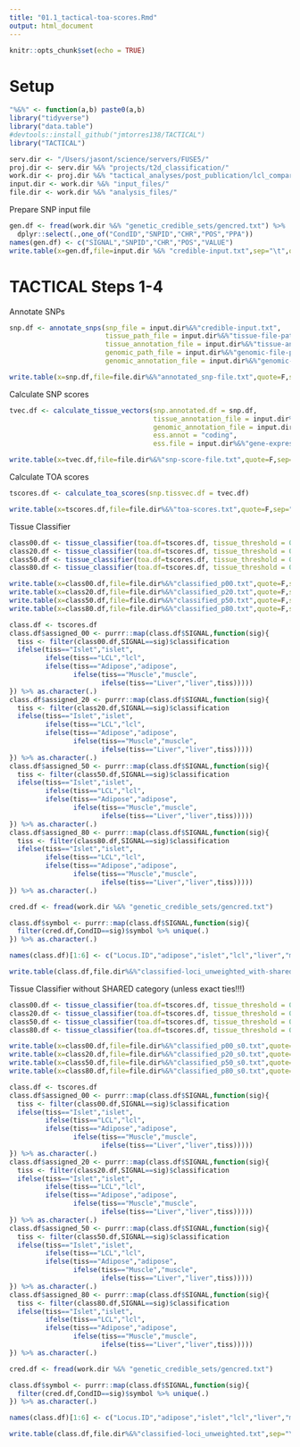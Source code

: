 ```yaml
---
title: "01.1_tactical-toa-scores.Rmd"
output: html_document
---
```


```r
knitr::opts_chunk$set(echo = TRUE)
```

# Setup

```r

"%&%" <- function(a,b) paste0(a,b)
library("tidyverse")
library("data.table")
#devtools::install_github("jmtorres138/TACTICAL")
library("TACTICAL")

serv.dir <- "/Users/jasont/science/servers/FUSE5/"
proj.dir <- serv.dir %&% "projects/t2d_classification/"
work.dir <- proj.dir %&% "tactical_analyses/post_publication/lcl_comparison/unweighted/"
input.dir <- work.dir %&% "input_files/"
file.dir <- work.dir %&% "analysis_files/"

```

Prepare SNP input file 

```r

gen.df <- fread(work.dir %&% "genetic_credible_sets/gencred.txt") %>% 
  dplyr::select(.,one_of("CondID","SNPID","CHR","POS","PPA"))
names(gen.df) <- c("SIGNAL","SNPID","CHR","POS","VALUE")
write.table(x=gen.df,file=input.dir %&% "credible-input.txt",sep="\t",quote=F,row.names=F,col.names=T)

```


# TACTICAL Steps 1-4 


Annotate SNPs 

```r

snp.df <- annotate_snps(snp_file = input.dir%&%"credible-input.txt", 
                        tissue_path_file = input.dir%&%"tissue-file-paths.txt",
                        tissue_annotation_file = input.dir%&%"tissue-annotations.txt", 
                        genomic_path_file = input.dir%&%"genomic-file-paths.txt",
                        genomic_annotation_file = input.dir%&%"genomic-annotations.txt")
```


```r

write.table(x=snp.df,file=file.dir%&%"annotated_snp-file.txt",quote=F,sep="\t",row.names=F)

```


Calculate SNP scores 

```r
tvec.df <- calculate_tissue_vectors(snp.annotated.df = snp.df,
                                    tissue_annotation_file = input.dir%&%"tissue-annotations.txt", 
                                    genomic_annotation_file = input.dir%&%"genomic-annotations.txt",
                                    ess.annot = "coding",
                                    ess.file = input.dir%&%"gene-expression-specificity-scores_v1.txt")
```

```r

write.table(x=tvec.df,file=file.dir%&%"snp-score-file.txt",quote=F,sep="\t",row.names=F)

```

Calculate TOA scores 

```r

tscores.df <- calculate_toa_scores(snp.tissvec.df = tvec.df)

```


```r

write.table(x=tscores.df,file=file.dir%&%"toa-scores.txt",quote=F,sep="\t",row.names=F)

```



Tissue Classifier  

```r

class00.df <- tissue_classifier(toa.df=tscores.df, tissue_threshold = 0.0, shared_threshold = 0.1)
class20.df <- tissue_classifier(toa.df=tscores.df, tissue_threshold = 0.2, shared_threshold = 0.1)
class50.df <- tissue_classifier(toa.df=tscores.df, tissue_threshold = 0.5, shared_threshold = 0.1)
class80.df <- tissue_classifier(toa.df=tscores.df, tissue_threshold = 0.8, shared_threshold = 0.1)

```


```r

write.table(x=class00.df,file=file.dir%&%"classified_p00.txt",quote=F,sep="\t",row.names=F)
write.table(x=class20.df,file=file.dir%&%"classified_p20.txt",quote=F,sep="\t",row.names=F)
write.table(x=class50.df,file=file.dir%&%"classified_p50.txt",quote=F,sep="\t",row.names=F)
write.table(x=class80.df,file=file.dir%&%"classified_p80.txt",quote=F,sep="\t",row.names=F)

```


```r

class.df <- tscores.df
class.df$assigned_00 <- purrr::map(class.df$SIGNAL,function(sig){
  tiss <- filter(class00.df,SIGNAL==sig)$classification 
  ifelse(tiss=="Islet","islet",
         ifelse(tiss=="LCL","lcl",
         ifelse(tiss=="Adipose","adipose",
                ifelse(tiss=="Muscle","muscle",
                       ifelse(tiss=="Liver","liver",tiss)))))
}) %>% as.character(.) 
class.df$assigned_20 <- purrr::map(class.df$SIGNAL,function(sig){
  tiss <- filter(class20.df,SIGNAL==sig)$classification 
  ifelse(tiss=="Islet","islet",
         ifelse(tiss=="LCL","lcl",
         ifelse(tiss=="Adipose","adipose",
                ifelse(tiss=="Muscle","muscle",
                       ifelse(tiss=="Liver","liver",tiss)))))
}) %>% as.character(.) 
class.df$assigned_50 <- purrr::map(class.df$SIGNAL,function(sig){
  tiss <- filter(class50.df,SIGNAL==sig)$classification 
  ifelse(tiss=="Islet","islet",
         ifelse(tiss=="LCL","lcl",
         ifelse(tiss=="Adipose","adipose",
                ifelse(tiss=="Muscle","muscle",
                       ifelse(tiss=="Liver","liver",tiss)))))
}) %>% as.character(.) 
class.df$assigned_80 <- purrr::map(class.df$SIGNAL,function(sig){
  tiss <- filter(class80.df,SIGNAL==sig)$classification 
  ifelse(tiss=="Islet","islet",
         ifelse(tiss=="LCL","lcl",
         ifelse(tiss=="Adipose","adipose",
                ifelse(tiss=="Muscle","muscle",
                       ifelse(tiss=="Liver","liver",tiss)))))
}) %>% as.character(.) 

cred.df <- fread(work.dir %&% "genetic_credible_sets/gencred.txt") 

class.df$symbol <- purrr::map(class.df$SIGNAL,function(sig){
  filter(cred.df,CondID==sig)$symbol %>% unique(.)
}) %>% as.character(.)

names(class.df)[1:6] <- c("Locus.ID","adipose","islet","lcl","liver","muscle")

```


```r

write.table(class.df,file.dir%&%"classified-loci_unweighted_with-shared.txt",sep="\t",quote=F,row.names=F)

```




Tissue Classifier without SHARED category (unless exact ties!!!)


```r

class00.df <- tissue_classifier(toa.df=tscores.df, tissue_threshold = 0.0, shared_threshold = 0.0)
class20.df <- tissue_classifier(toa.df=tscores.df, tissue_threshold = 0.2, shared_threshold = 0.0)
class50.df <- tissue_classifier(toa.df=tscores.df, tissue_threshold = 0.5, shared_threshold = 0.0)
class80.df <- tissue_classifier(toa.df=tscores.df, tissue_threshold = 0.8, shared_threshold = 0.0)

```


```r

write.table(x=class00.df,file=file.dir%&%"classified_p00_s0.txt",quote=F,sep="\t",row.names=F)
write.table(x=class20.df,file=file.dir%&%"classified_p20_s0.txt",quote=F,sep="\t",row.names=F)
write.table(x=class50.df,file=file.dir%&%"classified_p50_s0.txt",quote=F,sep="\t",row.names=F)
write.table(x=class80.df,file=file.dir%&%"classified_p80_s0.txt",quote=F,sep="\t",row.names=F)

```


```r

class.df <- tscores.df
class.df$assigned_00 <- purrr::map(class.df$SIGNAL,function(sig){
  tiss <- filter(class00.df,SIGNAL==sig)$classification 
  ifelse(tiss=="Islet","islet",
         ifelse(tiss=="LCL","lcl",
         ifelse(tiss=="Adipose","adipose",
                ifelse(tiss=="Muscle","muscle",
                       ifelse(tiss=="Liver","liver",tiss)))))
}) %>% as.character(.) 
class.df$assigned_20 <- purrr::map(class.df$SIGNAL,function(sig){
  tiss <- filter(class20.df,SIGNAL==sig)$classification 
  ifelse(tiss=="Islet","islet",
         ifelse(tiss=="LCL","lcl",
         ifelse(tiss=="Adipose","adipose",
                ifelse(tiss=="Muscle","muscle",
                       ifelse(tiss=="Liver","liver",tiss)))))
}) %>% as.character(.) 
class.df$assigned_50 <- purrr::map(class.df$SIGNAL,function(sig){
  tiss <- filter(class50.df,SIGNAL==sig)$classification 
  ifelse(tiss=="Islet","islet",
         ifelse(tiss=="LCL","lcl",
         ifelse(tiss=="Adipose","adipose",
                ifelse(tiss=="Muscle","muscle",
                       ifelse(tiss=="Liver","liver",tiss)))))
}) %>% as.character(.)  
class.df$assigned_80 <- purrr::map(class.df$SIGNAL,function(sig){
  tiss <- filter(class80.df,SIGNAL==sig)$classification 
  ifelse(tiss=="Islet","islet",
         ifelse(tiss=="LCL","lcl",
         ifelse(tiss=="Adipose","adipose",
                ifelse(tiss=="Muscle","muscle",
                       ifelse(tiss=="Liver","liver",tiss)))))
}) %>% as.character(.) 

cred.df <- fread(work.dir %&% "genetic_credible_sets/gencred.txt") 

class.df$symbol <- purrr::map(class.df$SIGNAL,function(sig){
  filter(cred.df,CondID==sig)$symbol %>% unique(.)
}) %>% as.character(.)

names(class.df)[1:6] <- c("Locus.ID","adipose","islet","lcl","liver","muscle")

```


```r

write.table(class.df,file.dir%&%"classified-loci_unweighted.txt",sep="\t",quote=F,row.names=F)

```

